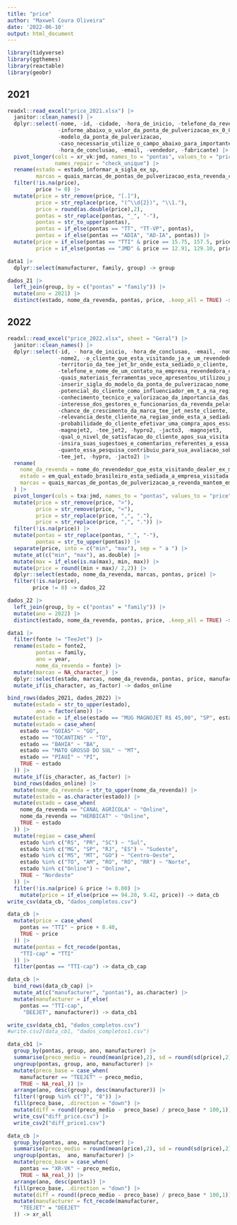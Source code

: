 ```yaml
---
title: "price"
author: "Maxwel Coura Oliveira"
date: '2022-06-10'
output: html_document
---
```


```r
library(tidyverse)
library(ggthemes)
library(reactable)
library(geobr)
```

## 2021

```r
readxl::read_excel("price_2021.xlsx") |> 
  janitor::clean_names() |> 
  dplyr::select(-nome, -id, -cidade, -hora_de_inicio, -telefone_da_revenda, 
                -informe_abaixo_o_valor_da_ponta_de_pulverizacao_ex_0_00_use_ponto, 
                -modelo_da_ponta_de_pulverizacao, 
                -caso_necessario_utilize_o_campo_abaixo_para_importantes_comentarios_sobre_posicionamento_de_preco_identificado_durante_a_coleta_de_informacoes_deste_formulario,
                -hora_de_conclusao, -email, -vendedor, -fabricante) |> 
  pivot_longer(cols = xr_vk:jmd, names_to = "pontas", values_to = "price",
               names_repair = "check_unique") |> 
  rename(estado = estado_informar_a_sigla_ex_sp,
         marcas = quais_marcas_de_pontas_de_pulverizacao_esta_revenda_comercializa) |> 
  filter(!is.na(price),
         price != 0) |> 
  mutate(price = str_remove(price, "[.]"),
         price = str_replace(price, "(^\\d{2})", "\\1."),
         price = round(as.double(price),2),
         pontas = str_replace(pontas, "_", "-"),
         pontas = str_to_upper(pontas),
         pontas = if_else(pontas == "TT", "TT-VP", pontas),
         pontas = if_else(pontas == "ADIA", "AD-IA", pontas)) |> 
  mutate(price = if_else(pontas == "TTI" & price == 15.75, 157.5, price),
         price = if_else(pontas == "JMD" & price == 12.91, 129.10, price)) -> dados_21
```


```r
data1 |> 
  dplyr::select(manufacturer, family, group) -> group
```

```r
dados_21 |> 
  left_join(group, by = c("pontas" = "family")) |> 
  mutate(ano = 2021) |> 
  distinct(estado, nome_da_revenda, pontas, price, .keep_all = TRUE) -> dados_2021
```


## 2022

```r
readxl::read_excel("price_2022.xlsx", sheet = "Geral") |> 
  janitor::clean_names() |> 
  dplyr::select(-id, - hora_de_inicio, -hora_de_conclusao, -email, -nome, -idioma,
                -nome2, -o_cliente_que_esta_visitando_ja_e_um_revendedor_tee_jet,
                -territorio_da_tee_jet_br_onde_esta_sediado_o_cliente, -cidade,
                -telefone_e_nome_de_um_contato_na_empresa_revendedora_dealer,
                -quais_materiais_ferramentas_voce_apresentou_utilizou_para_o_cliente_durante_essa_visita,
                -inserir_sigla_do_modelo_da_ponta_de_pulverizacao_nome_do_fabricante_preco_encontrado_ex_grd120_025_hypro_r_37_50, 
                -potencial_do_cliente_como_influenciador_em_t_a_na_regiao,
                -conhecimento_tecnico_e_valorizacao_da_importancia_das_pontas_de_pulverizacao,
                -interesse_dos_gestores_e_funcionarios_da_revenda_pelas_pontas_tj,
                -chance_de_crescimento_da_marca_tee_jet_neste_cliente,
                -relevancia_deste_cliente_na_regiao_onde_esta_a_sediada_a_revenda,
                -probabilidade_do_cliente_efetivar_uma_compra_apos_essa_visita,
                -magnojet2, -tee_jet2, -hypro2, -jacto3, -magnojet3,
                -qual_o_nivel_de_satisfacao_do_cliente_apos_sua_visita,
                -insira_suas_sugestoes_e_comentarios_referentes_a_essa_pesquisa_de_mercado,
                -quanto_essa_pesquisa_contribuiu_para_sua_avaliacao_sobre_a_visita_ao_seu_cliente, 
                -tee_jet, -hypro, -jacto2) |> 
  rename(
    nome_da_revenda = nome_do_revendedor_que_esta_visitando_dealer_ex_mac_campo,
    estado = em_qual_estado_brasileiro_esta_sediada_a_empresa_visitada,
    marcas = quais_marcas_de_pontas_de_pulverizacao_a_revenda_mantem_em_estoque
  ) |> 
  pivot_longer(cols = txa:jmd, names_to = "pontas", values_to = "price") |> 
  mutate(price = str_remove(price, ">"),
         price = str_remove(price, "<"),
         price = str_replace(price, ",", "."),
         price = str_replace(price, ",", ".")) |> 
  filter(!is.na(price)) |> 
  mutate(pontas = str_replace(pontas, "_", "-"),
         pontas = str_to_upper(pontas)) |> 
  separate(price, into = c("min", "max"), sep = " a ") |> 
  mutate_at(c("min", "max"), as.double) |> 
  mutate(max = if_else(is.na(max), min, max)) |> 
  mutate(price = round((min + max)/ 2,2)) |> 
  dplyr::select(estado, nome_da_revenda, marcas, pontas, price) |>
  filter(!is.na(price),
        price != 0) -> dados_22
```

```r
dados_22 |> 
  left_join(group, by = c("pontas" = "family")) |> 
  mutate(ano = 2022) |> 
  distinct(estado, nome_da_revenda, pontas, price, .keep_all = TRUE) -> dados_2022
```

```r
data1 |> 
  filter(fonte != "TeeJet") |> 
  rename(estado = fonte2,
         pontas = family,
         ano = year,
         nome_da_revenda = fonte) |> 
  mutate(marcas = NA_character_) |> 
  dplyr::select(estado, marcas, nome_da_revenda, pontas, price, manufacturer, group, ano) |> 
  mutate_if(is_character, as_factor) -> dados_online
```



```r
bind_rows(dados_2021, dados_2022) |> 
  mutate(estado = str_to_upper(estado),
         ano = factor(ano)) |> 
  mutate(estado = if_else(estado == "MUG MAGNOJET R$ 45,00", "SP", estado)) |> 
  mutate(estado = case_when(
    estado == "GOIÁS" ~ "GO",
    estado == "TOCANTINS" ~ "TO",
    estado == "BAHIA" ~ "BA",
    estado == "MATO GROSSO DO SUL" ~ "MT",
    estado == "PIAUÍ" ~ "PI",
    TRUE ~ estado
  )) |> 
  mutate_if(is_character, as_factor) |> 
  bind_rows(dados_online) |> 
  mutate(nome_da_revenda = str_to_upper(nome_da_revenda)) |> 
  mutate(estado = as.character(estado)) |> 
  mutate(estado = case_when(
    nome_da_revenda == "CANAL AGRÍCOLA" ~ "Online",
    nome_da_revenda == "HERBICAT" ~ "Online",
    TRUE ~ estado
  )) |> 
  mutate(regiao = case_when(
    estado %in% c("RS", "PR", "SC") ~ "Sul",
    estado %in% c("MG", "SP", "RJ", "ES") ~ "Sudeste",
    estado %in% c("MS", "MT", "GO") ~ "Centro-Oeste", 
    estado %in% c("TO", "AM", "RO", "RO", "RR") ~ "Norte",
    estado %in% c("Online") ~ "Online",
    TRUE ~ "Nordeste"
  )) |> 
  filter(!is.na(price) & price != 0.00) |> 
    mutate(price = if_else(price == 94.20, 9.42, price)) -> data_cb
write_csv(data_cb, "dados_completos.csv")
```



```r
data_cb |> 
  mutate(price = case_when(
    pontas == "TTI" ~ price + 8.40,
    TRUE ~ price
  )) |> 
  mutate(pontas = fct_recode(pontas,
    "TTI-cap" = "TTI"
  )) |> 
  filter(pontas == "TTI-cap") -> data_cb_cap
```


```r
data_cb |> 
  bind_rows(data_cb_cap) |> 
  mutate_at(c("manufacturer", "pontas"), as.character) |> 
  mutate(manufacturer = if_else(
    pontas == "TTI-cap", 
     "DEEJET", manufacturer)) -> data_cb1

write_csv(data_cb1, "dados_completos.csv")
#write.csv2(data_cb1, "dados_completos1.csv")
```



```r
data_cb1 |> 
  group_by(pontas, group, ano, manufacturer) |> 
  summarise(preco_medio = round(mean(price),2), sd = round(sd(price),2)) |> 
  ungroup(pontas, group, ano, manufacturer) |> 
  mutate(preco_base = case_when(
    manufacturer == "TEEJET" ~ preco_medio,
    TRUE ~ NA_real_)) |> 
  arrange(ano, desc(group), desc(manufacturer)) |> 
  filter(!group %in% c("7", "8")) |> 
  fill(preco_base, .direction = "down") |> 
  mutate(diff = round((preco_medio - preco_base) / preco_base * 100,1)) |> 
  write_csv("diff_price.csv") |> 
  write_csv2("diff_price1.csv")
```






```r
data_cb |> 
  group_by(pontas, ano, manufacturer) |> 
  summarise(preco_medio = round(mean(price),2), sd = round(sd(price),2)) |> 
  ungroup(pontas,  ano, manufacturer) |> 
  mutate(preco_base = case_when(
    pontas == "XR-VK" ~ preco_medio,
    TRUE ~ NA_real_)) |> 
  arrange(ano, desc(pontas)) |> 
  fill(preco_base, .direction = "down") |> 
  mutate(diff = round((preco_medio - preco_base) / preco_base * 100,1)) |> 
  mutate(manufacturer = fct_recode(manufacturer,
    "TEEJET" = "DEEJET"
  )) -> xr_all
```

